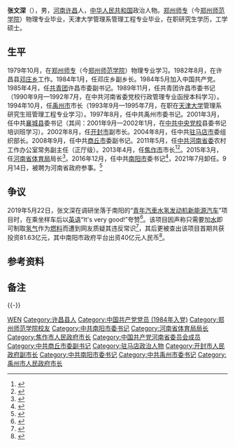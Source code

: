 '''张文深'''（{{bd|1961年|9月|}}），男，[[河南|河南]][[许昌县|许昌]]人，[[中华人民共和国|中华人民共和国]]政治人物。[[郑州师专|郑州师专]]（今[[郑州师范学院|郑州师范学院]]）物理专业毕业，天津大学管理系管理工程专业毕业，在职研究生学历，工学硕士。

== 生平 ==
1979年10月，在[[郑州师专|郑州师专]]（今[[郑州师范学院|郑州师范学院]]）物理专业学习。1982年8月，在许昌县[[邓庄乡|邓庄乡]]工作。1984年1月，任邓庄乡副乡长。1984年5月加入中国共产党。1985年4月，任[[中國共產主義青年團|共青团]]许昌市委副书记。1989年11月，任共青团许昌市委书记（1990年9月—1992年7月，在中共河南省委党校行政管理专业函授本科学习）。1994年10月，任[[禹州市|禹州市]]市长（1993年9月—1995年7月，在职在[[天津大学|天津大学]]管理系研究生班管理工程专业学习）。1997年8月，任中共禹州市委书记。2001年3月，任中共[[襄城县|襄城县]]委书记（其间：2001年9月—2002年1月，在[[中共中央党校|中共中央党校]]县委书记培训班学习）。2002年8月，任[[开封市|开封市]]副市长。2004年8月，任中共[[驻马店市|驻马店市]]委组织部长。2008年9月，任中共[[商丘市|商丘市]]委副书记。2011年5月，任[[中共河南省委|中共河南省委]]农村工作办公室常务副主任（正厅级）。2013年4月，任[[焦作市|焦作市]]市长<ref >{{cite web |url=http://news.ifeng.com/mainland/renshi/detail_2013_05/06/24971990_0.shtml |language= |title=张文深当选焦作市长(简历) |publisher=中国经济网 |date=2013年5月6日 |accessdate= |archive-date=2019年6月7日 |archive-url=https://web.archive.org/web/20190607003944/http://news.ifeng.com/mainland/renshi/detail_2013_05/06/24971990_0.shtml }}</ref><ref >{{cite web |url=http://renshi.people.com.cn/n/2013/0504/c139617-21364751.html |language= |title=张文深当选河南省焦作市市长（简历） |publisher=河南日报 |date=2013年5月4日 |accessdate= |archive-date=2019年6月5日 |archive-url=https://web.archive.org/web/20190605080745/http://renshi.people.com.cn/n/2013/0504/c139617-21364751.html }}</ref>。2015年3月，任[[河南省体育局|河南省体育局]]局长<ref>{{Cite web |url=http://district.ce.cn/newarea/sddy/201504/30/t20150430_5254933.shtml |title=谢玉安当选焦作市长 前任张文深已任河南省体育局局长 |access-date=2015-07-17 |archive-date=2015-07-21 |archive-url=https://web.archive.org/web/20150721114648/http://district.ce.cn/newarea/sddy/201504/30/t20150430_5254933.shtml |dead-url=no }}</ref>。2016年12月，任中共[[南阳市|南阳市]]委书记<ref>{{cite web|url=http://www.thepaper.cn/newsDetail_forward_1590615|title=张文深任中共南阳市委书记，穆为民不再担任|publisher=澎湃新闻|accessdate=2016-12-30|archive-date=2019-06-08|archive-url=https://web.archive.org/web/20190608072447/http://www.thepaper.cn/newsDetail_forward_1590615}}</ref>，2021年7月卸任。9月14日{{NoteTag|河南省政府官网9月14日对外公布的《关于聘任张文深等5人为参事的通知》成文时间为7月28日。}}，被聘为河南省政府参事。<ref>{{Cite web|title=曾“掌掴秘书长” 河南济源前市委书记新职明确|url=https://www.zaobao.com.sg/realtime/china/story20210914-1193540|access-date=2021-09-14|work=早报|language=zh|archive-url=https://web.archive.org/web/20210924211959/https://www.zaobao.com.sg/realtime/china/story20210914-1193540|archive-date=2021-09-24|dead-url=no}}</ref>

== 争议 ==
2019年5月22日，张文深在调研坐落于南阳的“[[青年汽車|青年汽車]][[水氢发动机|水氢发动机]][[新能源汽车|新能源汽车]]”项目时，在乘坐样车后以[[英语|英语]]“It's very good!”夸赞<ref>{{Cite web|title=南阳日报多媒体数字报刊平台,南阳,南阳日报,南阳网,南阳社区|url=http://epaper.01ny.cn/http_rb/html/2019-05/23/node_5.htm|accessdate=2019-05-24|work=epaper.01ny.cn|archive-date=2020-02-24|archive-url=https://web.archive.org/web/20200224093616/http://epaper.01ny.cn/http_rb/html/2019-05/23/node_5.htm}}</ref>。该项目因声称只需要加[[水|水]]即可制取[[氢|氢气]]作为[[燃料|燃料]]而遭到网友质疑其违反常识<ref>{{Cite web|title=水氢发动机在南阳下线引质疑 网友：我化学白学了|url=http://finance.sina.com/gb/economy/economy_indu/thebeijingnews/2019-05-23/doc-ifziqnqr0377897.shtml|accessdate=2019-05-24|work=finance.sina.com|archive-date=2019-06-13|archive-url=https://web.archive.org/web/20190613103050/http://finance.sina.com/gb/economy/economy_indu/thebeijingnews/2019-05-23/doc-ifziqnqr0377897.shtml}}</ref>，其后更被查出该项目首期共获投资81.63亿元，其中南阳市政府平台出资40亿元人民币<ref>{{Cite web|title=南阳出资40亿支持“水氢燃料车”，还采购了72辆单价120万元的氢燃料公交 - 21财经|url=https://m.21jingji.com/article/20190524/herald/01cab03cc12f604fb13d0560c0e0cb80.html|accessdate=2019-05-24|work=m.21jingji.com|archive-date=2019-05-27|archive-url=https://web.archive.org/web/20190527041921/https://m.21jingji.com/article/20190524/herald/01cab03cc12f604fb13d0560c0e0cb80.html}}</ref>。

== 参考资料 ==
{{reflist}}

== 备注 ==
{{NoteFoot}}


{{-}}
{{start box}}
{{s-ppo|cpc}}
{{s-before|[[穆为民|穆为民]]}}
{{s-title|[[中国共产党南阳市委员会|中国共产党南阳市委员会]]书记|2016年12月－2021年7月}}
{{s-after|[[朱是西|朱是西]]}}
{{s-gov|prc}}
{{s-before|[[彭德胜|彭德胜]]}}
{{s-title|[[河南省体育局|河南省体育局]]局长|2015年3月－2016年2月}}
{{s-after|[[李俊峰_(政治人物)|李俊峰]]}}
{{s-before|[[孙立坤|孙立坤]]}}
{{s-title|[[焦作市人民政府|焦作市人民政府]]市长|2013年4月－2015年3月}}
{{s-after|[[谢玉安|谢玉安]]}}
{{end box}}

{{中华人民共和国南阳市历任市领导列表}}

{{Authority control}}
{{DEFAULTSORT:Zhang张}}
[[Category:张姓|WEN]]
[[Category:许昌县人|Category:许昌县人]]
[[Category:中国共产党党员_(1984年入党)|Category:中国共产党党员 (1984年入党)]]
[[Category:郑州师范学院校友|Category:郑州师范学院校友]]
[[Category:中共南阳市委书记|Category:中共南阳市委书记]]
[[Category:河南省体育局局长|Category:河南省体育局局长]]
[[Category:焦作市人民政府市长|Category:焦作市人民政府市长]]
[[Category:中国共产党河南省委员会成员|Category:中国共产党河南省委员会成员]]
[[Category:中共商丘市委副书记|Category:中共商丘市委副书记]]
[[Category:驻马店政治人物|Category:驻马店政治人物]]
[[Category:开封市人民政府副市长|Category:开封市人民政府副市长]]
[[Category:中共南阳市委书记|Category:中共南阳市委书记]]
[[Category:中共禹州市委书记|Category:中共禹州市委书记]]

[[Category:禹州市人民政府市长|Category:禹州市人民政府市长]]